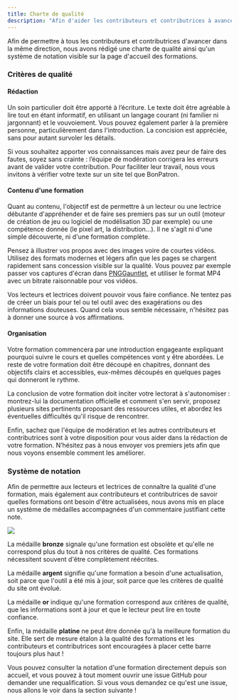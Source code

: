 ```yaml
---
title: Charte de qualité
description: "Afin d'aider les contributeurs et contributrices à avancer dans la même direction, voici la charte de qualité et le système de notation des formations."
---
```


Afin de permettre à tous les contributeurs et contributrices d'avancer dans la même direction, nous avons rédigé une charte de qualité ainsi qu'un système de notation visible sur la page d'accueil des formations.

### Critères de qualité

#### Rédaction

Un soin particulier doit être apporté à l’écriture. Le texte doit être agréable à lire tout en étant informatif, en utilisant un langage courant (ni familier ni jargonnant) et le vouvoiement. Vous pouvez également parler à la première personne, particulièrement dans l'introduction. La concision est appréciée, sans pour autant survoler les détails.

Si vous souhaitez apporter vos connaissances mais avez peur de faire des fautes, soyez sans crainte : l’équipe de modération corrigera les erreurs avant de valider votre contribution. Pour faciliter leur travail, nous vous invitons à vérifier votre texte sur un site tel que BonPatron.

#### Contenu d'une formation

Quant au contenu, l'objectif est de permettre à un lecteur ou une lectrice débutante d'appréhender et de faire ses premiers pas sur un outil (moteur de création de jeu ou logiciel de modélisation 3D par exemple) ou une compétence donnée (le pixel art, la distribution...). Il ne s'agit ni d'une simple découverte, ni d'une formation complète.

Pensez à illustrer vos propos avec des images voire de courtes vidéos. Utilisez des formats modernes et légers afin que les pages se chargent rapidement sans concession visible sur la qualité. Vous pouvez par exemple passer vos captures d'écran dans [PNGGauntlet](https://pnggauntlet.com/), et utiliser le format MP4 avec un bitrate raisonnable pour vos vidéos.

Vos lecteurs et lectrices doivent pouvoir vous faire confiance. Ne tentez pas de créer un biais pour tel ou tel outil avec des exagérations ou des informations douteuses. Quand cela vous semble nécessaire, n'hésitez pas à donner une source à vos affirmations.

#### Organisation

Votre formation commencera par une introduction engageante expliquant pourquoi suivre le cours et quelles compétences vont y être abordées. Le reste de votre formation doit être découpé en chapitres, donnant des objectifs clairs et accessibles, eux-mêmes découpés en quelques pages qui donneront le rythme.

La conclusion de votre formation doit inciter votre lectorat à s'autonomiser : montrez-lui la documentation officielle et comment s'en servir, proposez plusieurs sites pertinents proposant des ressources utiles, et abordez les éventuelles difficultés qu'il risque de rencontrer.

Enfin, sachez que l'équipe de modération et les autres contributeurs et contributrices sont à votre disposition pour vous aider dans la rédaction de votre formation. N’hésitez pas à nous envoyer vos premiers jets afin que nous voyons ensemble comment les améliorer.

### Système de notation

Afin de permettre aux lecteurs et lectrices de connaître la qualité d'une formation, mais également aux contributeurs et contributrices de savoir quelles formations ont besoin d'être actualisées, nous avons mis en place un système de médailles accompagnées d'un commentaire justifiant cette note.

![](./medailles.png)

La médaille **bronze** signale qu'une formation est obsolète et qu'elle ne correspond plus du tout à nos critères de qualité. Ces formations nécessitent souvent d'être complètement réécrites.

La médaille **argent** signifie qu'une formation a besoin d'une actualisation, soit parce que l'outil a été mis à jour, soit parce que les critères de qualité du site ont évolué.

La médaille **or** indique qu'une formation correspond aux critères de qualité, que les informations sont à jour et que le lecteur peut lire en toute confiance.

Enfin, la médaille **platine** ne peut être donnée qu'à la meilleure formation du site. Elle sert de mesure étalon à la qualité des formations et les contributeurs et contributrices sont encouragées à placer cette barre toujours plus haut !

Vous pouvez consulter la notation d'une formation directement depuis son accueil, et vous pouvez à tout moment ouvrir une issue GitHub pour demander une requalification. Si vous vous demandez ce qu'est une issue, nous allons le voir dans la section suivante !
